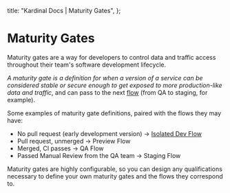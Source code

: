   title: "Kardinal Docs | Maturity Gates",
};

# Maturity Gates

Maturity gates are a way for developers to control data and traffic access throughout their team's software development lifecycle.

_A maturity gate is a definition for when a version of a service can be considered stable or secure enough to get exposed to more production-like data and traffic_, and can pass to the next [flow](concepts/flows) (from QA to staging, for example).

Some examples of maturity gate definitions, paired with the flows they may have:

- No pull request (early development version) → [Isolated Dev Flow](use-cases/isolated-dev-sandbox-flows)
- Pull request, unmerged → Preview Flow
- Merged, CI passes → QA Flow
- Passed Manual Review from the QA team → Staging Flow

Maturity gates are highly configurable, so you can design any qualifications necessary to define your own maturity gates and the flows they correspond to.
